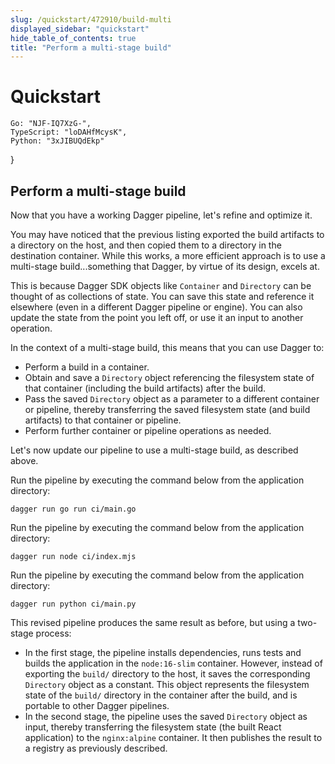 ```yaml
---
slug: /quickstart/472910/build-multi
displayed_sidebar: "quickstart"
hide_table_of_contents: true
title: "Perform a multi-stage build"
---
```


# Quickstart


    Go: "NJF-IQ7XzG-",
    TypeScript: "loDAHfMcysK",
    Python: "3xJIBUQdEkp"
}

<QuickstartDoc embeds={ids}>

## Perform a multi-stage build

Now that you have a working Dagger pipeline, let's refine and optimize it.

You may have noticed that the previous listing exported the build artifacts to a directory on the host, and then copied them to a directory in the destination container. While this works, a more efficient approach is to use a multi-stage build...something that Dagger, by virtue of its design, excels at.

This is because Dagger SDK objects like `Container` and `Directory` can be thought of as collections of state. You can save this state and reference it elsewhere (even in a different Dagger pipeline or engine). You can also update the state from the point you left off, or use it an input to another operation.

In the context of a multi-stage build, this means that you can use Dagger to:
- Perform a build in a container.
- Obtain and save a `Directory` object referencing the filesystem state of that container (including the build artifacts) after the build.
- Pass the saved `Directory` object as a parameter to a different container or pipeline, thereby transferring the saved filesystem state (and build artifacts) to that container or pipeline.
- Perform further container or pipeline operations as needed.

Let's now update our pipeline to use a multi-stage build, as described above.

<Tabs groupId="language" className="embeds">
<TabItem value="Go">

<Embed id="NJF-IQ7XzG-"/>

Run the pipeline by executing the command below from the application directory:

```shell
dagger run go run ci/main.go
```

</TabItem>
<TabItem value="TypeScript">

<Embed id="loDAHfMcysK"/>

Run the pipeline by executing the command below from the application directory:

```shell
dagger run node ci/index.mjs
```

</TabItem>
<TabItem value="Python">

<Embed id="3xJIBUQdEkp"/>

Run the pipeline by executing the command below from the application directory:

```shell
dagger run python ci/main.py
```

</TabItem>
</Tabs>

This revised pipeline produces the same result as before, but using a two-stage process:

- In the first stage, the pipeline installs dependencies, runs tests and builds the application in the `node:16-slim` container. However, instead of exporting the `build/` directory to the host, it saves the corresponding `Directory` object as a constant. This object represents the filesystem state of the `build/` directory in the container after the build, and is portable to other Dagger pipelines.
- In the second stage, the pipeline uses the saved `Directory` object as input, thereby transferring the filesystem state (the built React application) to the `nginx:alpine` container. It then publishes the result to a registry as previously described.

</QuickstartDoc>
